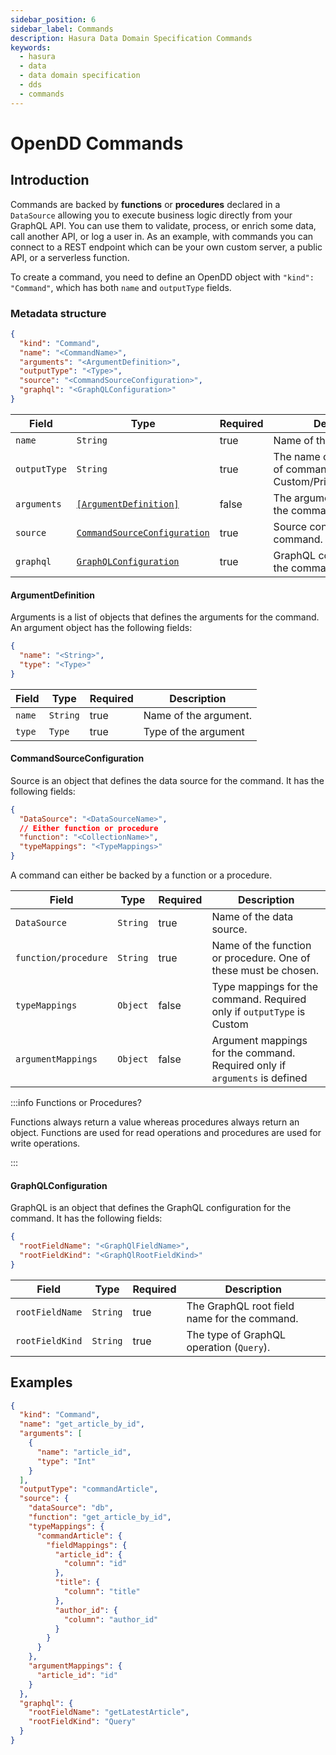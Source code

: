 ```yaml
---
sidebar_position: 6
sidebar_label: Commands
description: Hasura Data Domain Specification Commands
keywords:
  - hasura
  - data
  - data domain specification
  - dds
  - commands
---
```


# OpenDD Commands

## Introduction

Commands are backed by **functions** or **procedures** declared in a `DataSource` allowing you to execute business logic
directly from your GraphQL API. You can use them to validate, process, or enrich some data, call another API, or log a
user in. As an example, with commands you can connect to a REST endpoint which can be your own custom server, a public
API, or a serverless function.

To create a command, you need to define an OpenDD object with `"kind": "Command"`, which has both `name` and
`outputType` fields.

### Metadata structure

```json
{
  "kind": "Command",
  "name": "<CommandName>",
  "arguments": "<ArgumentDefinition>",
  "outputType": "<Type>",
  "source": "<CommandSourceConfiguration>",
  "graphql": "<GraphQLConfiguration>"
}
```

| Field        | Type                                                        | Required | Description                                                                 |
| ------------ | ----------------------------------------------------------- | -------- | --------------------------------------------------------------------------- |
| `name`       | `String`                                                    | true     | Name of the command.                                                        |
| `outputType` | `String`                                                    | true     | The name of the return type of command (either Custom/Primitive/Container). |
| `arguments`  | [`[ArgumentDefinition]`](#argumentdefinition)               | false    | The argument definition for the command                                     |
| `source`     | [`CommandSourceConfiguration`](#commandsourceconfiguration) | true     | Source configuration for the command.                                       |
| `graphql`    | [`GraphQLConfiguration`](#graphqlconfiguration)             | true     | GraphQL configuration for the command.                                      |

#### ArgumentDefinition

Arguments is a list of objects that defines the arguments for the command. An argument object has the following fields:

```json
{
  "name": "<String>",
  "type": "<Type>"
}
```

| Field  | Type     | Required | Description           |
| ------ | -------- | -------- | --------------------- |
| `name` | `String` | true     | Name of the argument. |
| `type` | `Type`   | true     | Type of the argument  |

#### CommandSourceConfiguration

Source is an object that defines the data source for the command. It has the following fields:

```json
{
  "DataSource": "<DataSourceName>",
  // Either function or procedure
  "function": "<CollectionName>",
  "typeMappings": "<TypeMappings>"
}
```

A command can either be backed by a function or a procedure.

| Field                | Type     | Required | Description                                                                |
| -------------------- | -------- | -------- | -------------------------------------------------------------------------- |
| `DataSource`         | `String` | true     | Name of the data source.                                                   |
| `function/procedure` | `String` | true     | Name of the function or procedure. One of these must be chosen.            |
| `typeMappings`       | `Object` | false    | Type mappings for the command. Required only if `outputType` is Custom     |
| `argumentMappings`   | `Object` | false    | Argument mappings for the command. Required only if `arguments` is defined |

:::info Functions or Procedures?

Functions always return a value whereas procedures always return an object. Functions are used for read operations and
procedures are used for write operations.

:::

#### GraphQLConfiguration

GraphQL is an object that defines the GraphQL configuration for the command. It has the following fields:

```json
{
  "rootFieldName": "<GraphQlFieldName>",
  "rootFieldKind": "<GraphQlRootFieldKind>"
}
```

| Field           | Type     | Required | Description                                  |
| --------------- | -------- | -------- | -------------------------------------------- |
| `rootFieldName` | `String` | true     | The GraphQL root field name for the command. |
| `rootFieldKind` | `String` | true     | The type of GraphQL operation (`Query`).     |

## Examples

```json
{
  "kind": "Command",
  "name": "get_article_by_id",
  "arguments": [
    {
      "name": "article_id",
      "type": "Int"
    }
  ],
  "outputType": "commandArticle",
  "source": {
    "dataSource": "db",
    "function": "get_article_by_id",
    "typeMappings": {
      "commandArticle": {
        "fieldMappings": {
          "article_id": {
            "column": "id"
          },
          "title": {
            "column": "title"
          },
          "author_id": {
            "column": "author_id"
          }
        }
      }
    },
    "argumentMappings": {
      "article_id": "id"
    }
  },
  "graphql": {
    "rootFieldName": "getLatestArticle",
    "rootFieldKind": "Query"
  }
}
```
